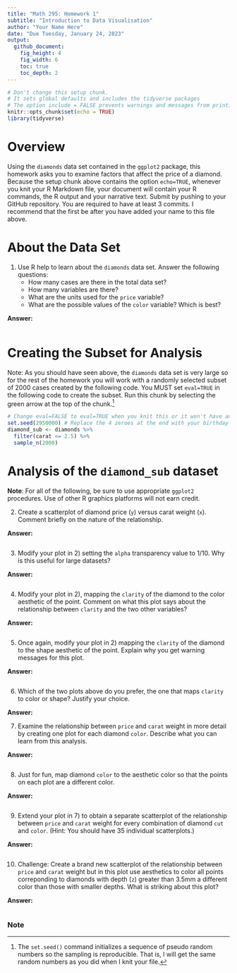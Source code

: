 ```yaml
---
title: "Math 295: Homework 1"
subtitle: "Introduction to Data Visualisation"
author: "Your Name Here"  
date: "Due Tuesday, January 24, 2023"
output: 
  github_document: 
    fig_height: 4
    fig_width: 6
    toc: true
    toc_depth: 2
---
```


```r
# Don't change this setup chunk. 
# It sets global defaults and includes the tidyverse packages
# The option include = FALSE prevents warnings and messages from printing to your report.
knitr::opts_chunk$set(echo = TRUE)
library(tidyverse)
```


# Overview

Using the `diamonds` data set contained in the `ggplot2` package, this homework asks you to examine factors that affect the price of a diamond.  Because the setup chunk above contains the option `echo=TRUE`, whenever you knit your R Markdown file, your document will contain your R commands, the R output and  your narrative text. Submit by pushing to your GitHub repository. You are required to have at least 3 commits. I recommend that the first be after you have added your name to this file above. 

# About the Data Set


1) Use R help to learn about the `diamonds` data set.  Answer the following questions:  
    * How many cases are there in the total data set?  
    * How many variables are there?  
    * What are the units used for the `price` variable?  
    * What are the possible values of the `color` variable? Which is best?  

**Answer:**  

```r

```

# Creating the Subset for Analysis

Note: As you should have seen above, the `diamonds` data set is very large so for the rest of the homework you will work with a randomly selected subset of 2000 cases created by the following code. You MUST set `eval=TRUE` in the following code to create the subset. Run this chunk by selecting the green arrow at the top of the chunk.^[The `set.seed()` command initializes a sequence of pseudo random numbers so the sampling is reproducible. That is, I will get the same random numbers as you did when I knit your file.]

```r
# Change eval=FALSE to eval=TRUE when you knit this or it won't have any effect
set.seed(2950000) # Replace the 4 zeroes at the end with your birthday MMDD as in 0526 for May 26
diamond_sub <- diamonds %>% 
  filter(carat <= 2.5) %>%
  sample_n(2000)
```

# Analysis of the `diamond_sub` dataset  

**Note**: For all of the following, be sure to use appropriate `ggplot2` procedures. Use of other R graphics platforms will not earn credit.  


2) Create a scatterplot of diamond price (`y`) versus carat weight (`x`).  Comment briefly on the nature of the relationship.  

**Answer:**  

```r

```



3) Modify your plot in 2) setting the `alpha` transparency value to 1/10. Why is this useful for large datasets?  

**Answer:**  

```r

```


4) Modify your plot in 2), mapping the `clarity` of the diamond to the color aesthetic of the point. Comment on what this plot says about the relationship between `clarity` and the two other variables?  

**Answer:**  

```r

```



5) Once again, modify your plot in 2) mapping the `clarity` of the diamond to the shape aesthetic of the point. Explain why you get warning messages for this plot.     

**Answer:**  

```r

```


6) Which of the two plots above do you prefer, the one that maps `clarity` to color or shape?  Justify your choice.  

**Answer:**  



7) Examine the relationship between `price` and `carat` weight in more detail  by creating one plot for each diamond  `color`.  Describe what you can learn from this analysis.  

**Answer:** 

```r

```


8) Just for fun, map diamond `color` to the aesthetic color so that the points on each plot are a different color.  

**Answer:** 

```r

```



9) Extend your plot in 7) to obtain a separate scatterplot of the relationship between `price` and `carat` weight for every combination of diamond `cut` and `color`. (Hint: You should have 35 individual scatterplots.)

**Answer:** 

```r

```



10) Challenge: Create a brand new scatterplot of the relationship between `price` and `carat` weight but in this plot use aesthetics to color all points correponding to diamonds with depth (`z`) greater than 3.5mm a different color than those with smaller depths. What is striking about this plot?  

**Answer:**

```r

```

### Note